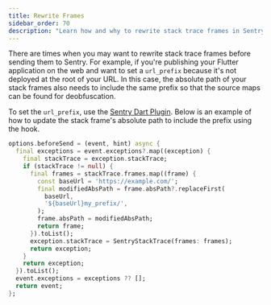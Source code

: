 ```yaml
---
title: Rewrite Frames
sidebar_order: 70
description: "Learn how and why to rewrite stack trace frames in Sentry's flutter SDK."
---
```


There are times when you may want to rewrite stack trace frames before sending them to Sentry. For example, if you're publishing your Flutter application on the web and want to set a `url_prefix` because it's not deployed at the root of your URL. In this case, the absolute path of your stack frames also needs to include the same prefix so that the source maps can be found for deobfuscation. 

To set the `url_prefix`, use the [Sentry Dart Plugin](https://github.com/getsentry/sentry-dart-plugin). Below is an example of how to update the stack frame's absolute path to include the prefix using the <PlatformLink to="/configuration/options/#before-send"><PlatformIdentifier name="before-send" /></PlatformLink> hook.

```dart
options.beforeSend = (event, hint) async {
  final exceptions = event.exceptions?.map((exception) {
    final stackTrace = exception.stackTrace;
    if (stackTrace != null) {
      final frames = stackTrace.frames.map((frame) {
        const baseUrl = 'https://example.com/';
        final modifiedAbsPath = frame.absPath?.replaceFirst(
          baseUrl,
          '${baseUrl}my_prefix/',
        );
        frame.absPath = modifiedAbsPath;
        return frame;
      }).toList();
      exception.stackTrace = SentryStackTrace(frames: frames);
      return exception;
    }
    return exception;
  }).toList();
  event.exceptions = exceptions ?? [];
  return event;
};
```
